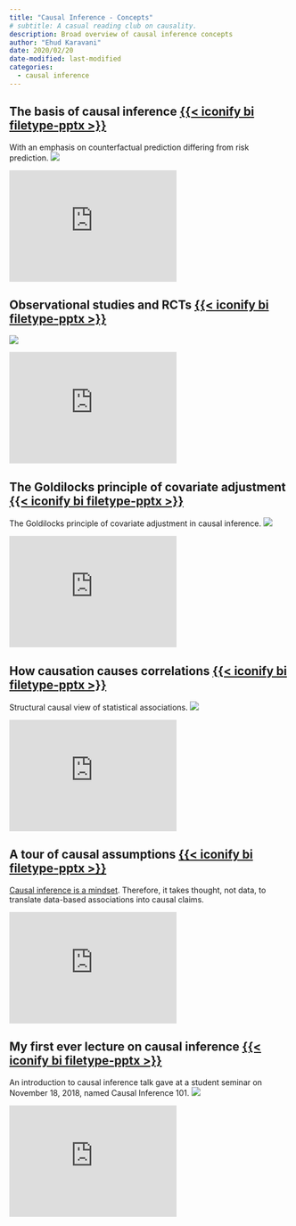 ```yaml
---
title: "Causal Inference - Concepts"
# subtitle: A casual reading club on causality.
description: Broad overview of causal inference concepts
author: "Ehud Karavani"
date: 2020/02/20
date-modified: last-modified
categories: 
  - causal inference
---
```


## The basis of causal inference [{{< iconify bi filetype-pptx >}}](counterfactual-prediction.pptx)
With an emphasis on counterfactual prediction differing from risk prediction.
![](counterfactual-prediction.png)

::: {.column-margin}
```{=html}
<iframe 
 src='https://view.officeapps.live.com/op/embed.aspx?src=https://github.com/ehudkr/ehudkr.github.io/raw/main/materials/causal-inference/concepts/counterfactual-prediction.pptx'
 width='300em' height='200em' frameborder='0'>
 </iframe>
```
:::

## Observational studies and RCTs [{{< iconify bi filetype-pptx >}}](os-vs-rct.pptx)
![](os-vs-rct.png)

::: {.column-margin}
```{=html}
<iframe 
 src='https://view.officeapps.live.com/op/embed.aspx?src=https://github.com/ehudkr/ehudkr.github.io/raw/main/materials/causal-inference/concepts/os-vs-rct.pptx'
 width='300em' height='200em' frameborder='0'>
 </iframe>
```
:::

## The Goldilocks principle of covariate adjustment [{{< iconify bi filetype-pptx >}}](goldilocks-covariate-adjustment.pptx)
The Goldilocks principle of covariate adjustment in causal inference.
![](goldilocks-covariate-adjustment.png)

::: {.column-margin}
```{=html}
<iframe 
 src='https://view.officeapps.live.com/op/embed.aspx?src=https://github.com/ehudkr/ehudkr.github.io/raw/main/materials/causal-inference/concepts/goldilocks-covariate-adjustment.pptx'
 width='300em' height='200em' frameborder='0'>
 </iframe>
```
:::

## How causation causes correlations [{{< iconify bi filetype-pptx >}}](causal-based-correlations.pptx)
Structural causal view of statistical associations.
![](causal-based-correlations.png)

::: {.column-margin}
```{=html}
<iframe 
 src='https://view.officeapps.live.com/op/embed.aspx?src=https://github.com/ehudkr/ehudkr.github.io/raw/main/materials/causal-inference/concepts/causal-based-correlations.pptx'
 width='300em' height='200em' frameborder='0'>
 </iframe>
```
:::

## A tour of causal assumptions [{{< iconify bi filetype-pptx >}}](causal-assumptions.pptx)
[Causal inference is a mindset](../../../blog/2023/01-causal-inference-is-a-mindset/index.qmd).
Therefore, it takes thought, not data, to translate data-based associations into causal claims.

::: {.column-margin}
```{=html}
<iframe 
 src='https://view.officeapps.live.com/op/embed.aspx?src=https://github.com/ehudkr/ehudkr.github.io/raw/main/materials/causal-inference/concepts/causal-assumptions.pptx'
 width='300em' height='200em' frameborder='0'>
 </iframe>
```
:::


## My first ever lecture on causal inference [{{< iconify bi filetype-pptx >}}](causal-inference-101.pptx)
An introduction to causal inference talk gave at a student seminar on November 18, 2018, named Causal Inference 101.
![](causal-inference-101.png)

::: {.column-margin}
```{=html}
<iframe 
 src='https://view.officeapps.live.com/op/embed.aspx?src=https://github.com/ehudkr/ehudkr.github.io/raw/main/materials/causal-inference/concepts/causal-inference-101.pptx'
 width='300em' height='200em' frameborder='0'>
 </iframe>
```
:::
